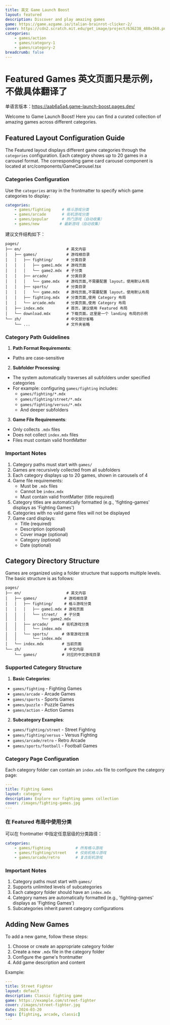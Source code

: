 ```yaml
---
title: 英文 Game Launch Boost
layout: featured
description: Discover and play amazing games
game: https://game.azgame.io/italian-brainrot-clicker-2/
cover: https://cdn2.scratch.mit.edu/get_image/project/636238_480x360.png
categories:
    - games/action
    - games/category-1
    - games/category-2
breadcrumb: false
---
```


# Featured Games 英文页面只是示例，不做具体翻译了


单语言版本：https://aab6a5a4.game-launch-boost.pages.dev/

Welcome to Game Launch Boost! Here you can find a curated collection of amazing games across different categories.

## Featured Layout Configuration Guide

The Featured layout displays different game categories through the `categories` configuration. Each category shows up to 20 games in a carousel format.
The corresponding game card carousel component is located at src/components/GameCarousel.tsx

### Categories Configuration

Use the `categories` array in the frontmatter to specify which game categories to display:

```yaml
categories:
    - games/fighting     # 格斗游戏分类
    - games/arcade       # 街机游戏分类
    - games/popular      # 热门游戏（自动收集）
    - games/new         # 最新游戏（自动收集）
```

建议文件结构如下：

```
pages/
├── en/                    # 英文内容
│   ├── games/             # 游戏根目录
│   │   ├── fighting/      # 分类目录
│   │   │   ├── game1.mdx  # 游戏页面
│   │   │   └── game2.mdx  # 子分类
│   │   ├── arcade/        # 分类目录
│   │   │   └── game.mdx   # 游戏页面,不需要配置 layout，使用默认布局
│   │   ├── sports/        # 分类目录
│   │   │   └── game.mdx   # 游戏页面,不需要配置 layout，使用默认布局  
│   │   ├── fighting.mdx   # 分类页面,使用 Category 布局
│   │   └── arcade.mdx     # 分类页面,使用 Category 布局
│   ├── index.mdx          # 首页，建议使用 Featured 布局
│   └── download.mdx       # 下载页面，这里是一个 landing 布局的示例
└── zh/                    # 中文部分省略
    └── ...                # 文件夹省略
```

### Category Path Guidelines

1. **Path Format Requirements**:
- Paths are case-sensitive

2. **Subfolder Processing**:
- The system automatically traverses all subfolders under specified categories
- For example: configuring `games/fighting` includes:
  - `games/fighting/*.mdx`
  - `games/fighting/street/*.mdx`
  - `games/fighting/versus/*.mdx`
  - And deeper subfolders

3. **Game File Requirements**:
- Only collects `.mdx` files
- Does not collect `index.mdx` files
- Files must contain valid frontMatter

### Important Notes

1. Category paths must start with `games/`
2. Games are recursively collected from all subfolders
3. Each category displays up to 20 games, shown in carousels of 4
4. Game file requirements:
   - Must be `.mdx` files
   - Cannot be `index.mdx`
   - Must contain valid frontMatter (title required)
5. Category titles are automatically formatted (e.g., 'fighting-games' displays as 'Fighting Games')
6. Categories with no valid game files will not be displayed
7. Game card displays:
   - Title (required)
   - Description (optional)
   - Cover image (optional)
   - Category (optional)
   - Date (optional)

## Category Directory Structure

Games are organized using a folder structure that supports multiple levels. The basic structure is as follows:

```
pages/
├── en/                    # 英文内容
│   ├── games/            # 游戏根目录
│   │   ├── fighting/     # 格斗游戏分类
│   │   │   ├── game1.mdx # 游戏页面
│   │   │   └── street/   # 子分类
│   │   │       └── game2.mdx
│   │   ├── arcade/      # 街机游戏分类
│   │   │   └── index.mdx
│   │   └── sports/      # 体育游戏分类
│   │       └── index.mdx
│   └── index.mdx        # 当前页面
└── zh/                   # 中文内容
    └── games/           # 对应的中文游戏目录
```

### Supported Category Structure

1. **Basic Categories**:
- `games/fighting` - Fighting Games
- `games/arcade` - Arcade Games  
- `games/sports` - Sports Games
- `games/puzzle` - Puzzle Games
- `games/action` - Action Games

2. **Subcategory Examples**:
- `games/fighting/street` - Street Fighting
- `games/fighting/versus` - Versus Fighting
- `games/arcade/retro` - Retro Arcade
- `games/sports/football` - Football Games


### Category Page Configuration

Each category folder can contain an `index.mdx` file to configure the category page:

```yaml
---
title: Fighting Games
layout: category
description: Explore our fighting games collection
cover: /images/fighting-games.jpg
---
```

### 在 Featured 布局中使用分类

可以在 frontmatter 中指定任意层级的分类路径：

```yaml
categories:
    - games/fighting           # 所有格斗游戏
    - games/fighting/street    # 仅街机格斗游戏
    - games/arcade/retro       # 复古街机游戏
```
### Important Notes

1. Category paths must start with `games/`
2. Supports unlimited levels of subcategories
3. Each category folder should have an `index.mdx`
4. Category names are automatically formatted (e.g., 'fighting-games' displays as 'Fighting Games')
5. Subcategories inherit parent category configurations

## Adding New Games

To add a new game, follow these steps:

1. Choose or create an appropriate category folder
2. Create a new `.mdx` file in the category folder
3. Configure the game's frontmatter
4. Add game description and content

Example:
```yaml
---
title: Street Fighter
layout: default
description: Classic fighting game
game: https://example.com/street-fighter
cover: /images/street-fighter.jpg
date: 2024-03-20
tags: [fighting, arcade, classic]
---
```
